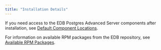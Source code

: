 ```yaml
---
title: "Installation Details"
---
```


If you need access to the EDB Postgres Advanced Server components after installation, see [Default Component Locations](01_component_locations).

For information on available RPM packages from the EDB repository, see [Available RPM Packages](02_rpm_packages).


